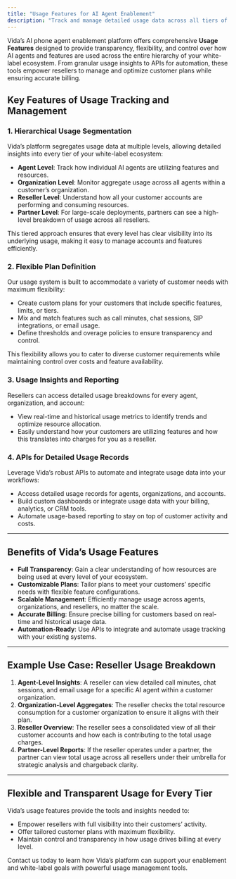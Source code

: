 ```yaml
---
title: "Usage Features for AI Agent Enablement"
description: "Track and manage detailed usage data across all tiers of your AI agent enablement platform, with maximum flexibility for resellers and their customers."
---
```


Vida’s AI phone agent enablement platform offers comprehensive **Usage Features** designed to provide transparency, flexibility, and control over how AI agents and features are used across the entire hierarchy of your white-label ecosystem. From granular usage insights to APIs for automation, these tools empower resellers to manage and optimize customer plans while ensuring accurate billing.

## Key Features of Usage Tracking and Management

### 1. **Hierarchical Usage Segmentation**

Vida’s platform segregates usage data at multiple levels, allowing detailed insights into every tier of your white-label ecosystem:

- **Agent Level**: Track how individual AI agents are utilizing features and resources.
- **Organization Level**: Monitor aggregate usage across all agents within a customer’s organization.
- **Reseller Level**: Understand how all your customer accounts are performing and consuming resources.
- **Partner Level**: For large-scale deployments, partners can see a high-level breakdown of usage across all resellers.

This tiered approach ensures that every level has clear visibility into its underlying usage, making it easy to manage accounts and features efficiently.

### 2. **Flexible Plan Definition**

Our usage system is built to accommodate a variety of customer needs with maximum flexibility:

- Create custom plans for your customers that include specific features, limits, or tiers.
- Mix and match features such as call minutes, chat sessions, SIP integrations, or email usage.
- Define thresholds and overage policies to ensure transparency and control.

This flexibility allows you to cater to diverse customer requirements while maintaining control over costs and feature availability.

### 3. **Usage Insights and Reporting**

Resellers can access detailed usage breakdowns for every agent, organization, and account:

- View real-time and historical usage metrics to identify trends and optimize resource allocation.
- Easily understand how your customers are utilizing features and how this translates into charges for you as a reseller.

### 4. **APIs for Detailed Usage Records**

Leverage Vida’s robust APIs to automate and integrate usage data into your workflows:

- Access detailed usage records for agents, organizations, and accounts.
- Build custom dashboards or integrate usage data with your billing, analytics, or CRM tools.
- Automate usage-based reporting to stay on top of customer activity and costs.

---

## Benefits of Vida’s Usage Features

- **Full Transparency**: Gain a clear understanding of how resources are being used at every level of your ecosystem.
- **Customizable Plans**: Tailor plans to meet your customers’ specific needs with flexible feature configurations.
- **Scalable Management**: Efficiently manage usage across agents, organizations, and resellers, no matter the scale.
- **Accurate Billing**: Ensure precise billing for customers based on real-time and historical usage data.
- **Automation-Ready**: Use APIs to integrate and automate usage tracking with your existing systems.

---

## Example Use Case: Reseller Usage Breakdown

1. **Agent-Level Insights**: A reseller can view detailed call minutes, chat sessions, and email usage for a specific AI agent within a customer organization.
2. **Organization-Level Aggregates**: The reseller checks the total resource consumption for a customer organization to ensure it aligns with their plan.
3. **Reseller Overview**: The reseller sees a consolidated view of all their customer accounts and how each is contributing to the total usage charges.
4. **Partner-Level Reports**: If the reseller operates under a partner, the partner can view total usage across all resellers under their umbrella for strategic analysis and chargeback clarity.

---

## Flexible and Transparent Usage for Every Tier

Vida’s usage features provide the tools and insights needed to:

- Empower resellers with full visibility into their customers’ activity.
- Offer tailored customer plans with maximum flexibility.
- Maintain control and transparency in how usage drives billing at every level.

Contact us today to learn how Vida’s platform can support your enablement and white-label goals with powerful usage management tools.
